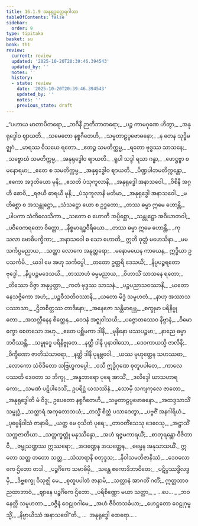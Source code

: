 ```yaml
---
title: 16.1.9 အနုရုဒ္ဓတ္ထေရဂါထာ
tableOfContents: false
sidebar:
  order: 9
type: tipitaka
basket: su
book: th1
review:
  current: review
  updated: '2025-10-20T20:39:46.394543'
  updated_by: ''
  notes: ''
  history:
  - state: review
    date: '2025-10-20T20:39:46.394543'
    updated_by: ''
    notes: ''
    previous_state: draft
---
```



<DynamicBreadcrumb />


<ReviewStatus review={frontmatter.review} showDetails={true} />

<HypothesisAnnotation frontmatter={frontmatter} />

<Division number="892" book="th1" e="ch" v="19" p="336">

<Paragraph number="1236" type="verses" book="th1">
_“ပဟာယ မာတာပိတရော,_  
_ဘဂိနီ ဉာတိဘာတရော;_  
_ပဉ္စ ကာမဂုဏေ ဟိတွာ,_  
_အနုရုဒ္ဓေါဝ ဈာယတိ._  

</Paragraph>

</Division>
<Division number="893" book="th1" e="ch" v="19" p="336">

<Paragraph number="1237" type="verses" book="th1">
_သမေတော နစ္စဂီတေဟိ,_  
_သမ္မတာဠပ္ပဗောဓနော;_  
_န တေန သုဒ္ဓိမဇ္ဈဂံ,_  
_မာရဿ ဝိသယေ ရတော._  

</Paragraph>

</Division>
<Division number="894" book="th1" e="ch" v="19" p="336">

<Paragraph number="1238" type="verses" book="th1">
_ဧတဉ္စ သမတိက္ကမ္မ,_  
_ရတော ဗုဒ္ဓဿ သာသနေ;_  
_သဗ္ဗောဃံ သမတိက္ကမ္မ,_  
_အနုရုဒ္ဓေါဝ ဈာယတိ._  

</Paragraph>

</Division>
<Division number="895" book="th1" e="ch" v="19" p="336">

<Paragraph number="1239" type="verses" book="th1">
_ရူပါ သဒ္ဒါ ရသာ ဂန္ဓာ,_  
_ဖောဋ္ဌဗ္ဗာ စ မနောရမာ;_  
_ဧတေ စ သမတိက္ကမ္မ,_  
_အနုရုဒ္ဓေါဝ ဈာယတိ._  

</Paragraph>

</Division>
<Division number="896" book="th1" e="ch" v="19" p="336">

<Paragraph number="1240" type="verses" book="th1">
_ပိဏ္ဍပါတမတိက္ကန္တော,_  
_ဧကော အဒုတိယော မုနိ;_  
_ဧသတိ ပံသုကူလာနိ,_  
_အနုရုဒ္ဓေါ အနာသဝေါ._  

</Paragraph>

</Division>
<Division number="897" book="th1" e="ch" v="19" p="336">

<Paragraph number="1241" type="verses" book="th1">
_ဝိစိနီ အဂ္ဂဟီ ဓောဝိ,_  
_ရဇယီ ဓာရယီ မုနိ;_  
_ပံသုကူလာနိ မတိမာ,_  
_အနုရုဒ္ဓေါ အနာသဝေါ._  

</Paragraph>

</Division>
<Division number="898" book="th1" e="ch" v="19" p="336">

<Paragraph number="1242" type="verses" book="th1">
_မဟိစ္ဆော စ အသန္တုဋ္ဌော,_  
_သံသဋ္ဌော ယော စ ဥဒ္ဓတော;_  
_တဿ ဓမ္မာ ဣမေ ဟောန္တိ,_  
_ပါပကာ သံကိလေသိကာ._  

</Paragraph>

</Division>
<Division number="899" book="th1" e="ch" v="19" p="336">

<Paragraph number="1243" type="verses" book="th1">
_သတော စ ဟောတိ အပ္ပိစ္ဆော,_  
_သန္တုဋ္ဌော အဝိဃာတဝါ;_  
_ပဝိဝေကရတော ဝိတ္တော,_  
_နိစ္စမာရဒ္ဓဝီရိယော._  

</Paragraph>

</Division>
<Division number="900" book="th1" e="ch" v="19" p="336">

<Paragraph number="1244" type="verses" book="th1">
_တဿ ဓမ္မာ ဣမေ ဟောန္တိ,_  
_ကုသလာ ဗောဓိပက္ခိကာ;_  
_အနာသဝေါ စ သော ဟောတိ,_  
ဣတိ ဝုတ္တံ မဟေသိနာ._  

</Paragraph>

</Division>
<Division number="901" book="th1" e="ch" v="19" p="336">

<Paragraph number="1245" type="verses" book="th1">
_မမ သင်္ကပ္ပမညာယ,_  
_သတ္ထာ လောကေ အနုတ္တရော;_  
_မနောမယေန ကာယေန,_  
ဣဒ္ဓိယာ ဥပသင်္ကမိ._  

</Paragraph>

</Division>
<Division number="902" book="th1" e="ch" v="19" p="336">

<Paragraph number="1246" type="verses" book="th1">
_ယဒါ မေ အဟု သင်္ကပ္ပေါ,_  
_တတော ဥတ္တရိ ဒေသယိ;_  
_နိပ္ပပဉ္စရတော ဗုဒ္ဓေါ,_  
_နိပ္ပပဉ္စမဒေသယိ._  

</Paragraph>

</Division>
<Division number="903" book="th1" e="ch" v="19" p="336">

<Paragraph number="1247" type="verses" book="th1">
_တဿာဟံ ဓမ္မမညာယ,_  
_ဝိဟာသိံ သာသနေ ရတော;_  
_တိဿော ဝိဇ္ဇာ အနုပ္ပတ္တာ,_  
_ကတံ ဗုဒ္ဓဿ သာသနံ._  

</Paragraph>

</Division>
<Division number="904" book="th1" e="ch" v="19" p="337">

<Paragraph number="1248" type="verses" book="th1">
_ပဉ္စပညာသဝဿာနိ,_  
_ယတော နေသဇ္ဇိကော အဟံ;_  
_ပဉ္စဝီသတိဝဿာနိ,_  
_ယတော မိဒ္ဓံ သမူဟတံ._  

</Paragraph>

</Division>
<Division number="905" book="th1" e="ch" v="19" p="337">

<Paragraph number="1249" type="verses" book="th1">
_နာဟု အဿာသပဿာသာ,_  
_ဌိတစိတ္တဿ တာဒိနော;_  
_အနေဇော သန္တိမာရဗ္ဘ,_  
_စက္ခုမာ ပရိနိဗ္ဗုတော._  

</Paragraph>

</Division>
<Division number="906" book="th1" e="ch" v="19" p="337">

<Paragraph number="1250" type="verses" book="th1">
_အသလ္လီနေန စိတ္တေန,_  
_ဝေဒနံ အဇ္ဈဝါသယိ;_  
_ပဇ္ဇောတဿေဝ နိဗ္ဗာနံ,_  
_ဝိမောက္ခော စေတသော အဟု._  

</Paragraph>

</Division>
<Division number="907" book="th1" e="ch" v="19" p="337">

<Paragraph number="1251" type="verses" book="th1">
_ဧတေ ပစ္ဆိမကာ ဒါနိ,_  
_မုနိနော ဖဿပဉ္စမာ;_  
_နာညေ ဓမ္မာ ဘဝိဿန္တိ,_  
_သမ္ဗုဒ္ဓေ ပရိနိဗ္ဗုတေ._  

</Paragraph>

</Division>
<Division number="908" book="th1" e="ch" v="19" p="337">

<Paragraph number="1252" type="verses" book="th1">
_နတ္ထိ ဒါနိ ပုနာဝါသော,_  
_ဒေဝကာယသ္မိ ဇာလိနိ;_  
_ဝိက္ခီဏော ဇာတိသံသာရော,_  
_နတ္ထိ ဒါနိ ပုနဗ္ဘဝေါ._  

</Paragraph>

</Division>
<Division number="909" book="th1" e="ch" v="19" p="337">

<Paragraph number="1253" type="verses" book="th1">
_ယဿ မုဟုတ္တေန သဟဿဓာ,_  
_လောကော သံဝိဒိတော သဗြဟ္မကပ္ပေါ;_  
_ဝသီ ဣဒ္ဓိဂုဏေ စုတူပပါတေ,_  
_ကာလေ ပဿတိ ဒေဝတာ သ ဘိက္ခု._  

</Paragraph>

</Division>
<Division number="910" book="th1" e="ch" v="19" p="337">

<Paragraph number="1254" type="verses" book="th1">
_အန္နဘာရော ပုရေ အာသိံ,_  
_ဒလိဒ္ဒေါ ဃာသဟာရကော;_  
_သမဏံ ပဋိပါဒေသိံ,_  
ဥပရိဋ္ဌံ ယသဿိနံ._  

</Paragraph>

</Division>
<Division number="911" book="th1" e="ch" v="19" p="337">

<Paragraph number="1255" type="verses" book="th1">
_သောမှိ သကျကုလေ ဇာတော,_  
_အနုရုဒ္ဓေါတိ မံ ဝိဒူ;_  
ဥပေတော နစ္စဂီတေဟိ,_  
_သမ္မတာဠပ္ပဗောဓနော._  

</Paragraph>

</Division>
<Division number="912" book="th1" e="ch" v="19" p="337">

<Paragraph number="1256" type="verses" book="th1">
_အထဒ္ဒသာသိံ သမ္ဗုဒ္ဓံ,_  
_သတ္ထာရံ အကုတောဘယံ;_  
_တသ္မိံ စိတ္တံ ပသာဒေတွာ,_  
_ပဗ္ဗဇိံ အနဂါရိယံ._  

</Paragraph>

</Division>
<Division number="913" book="th1" e="ch" v="19" p="337">

<Paragraph number="1257" type="verses" book="th1">
_ပုဗ္ဗေနိဝါသံ ဇာနာမိ,_  
_ယတ္ထ မေ ဝုသိတံ ပုရေ;_  
_တာဝတိံသေသု ဒေဝေသု,_  
_အဋ္ဌာသိံ သက္ကဇာတိယာ._  

</Paragraph>

</Division>
<Division number="914" book="th1" e="ch" v="19" p="337">

<Paragraph number="1258" type="verses" book="th1">
_သတ္တက္ခတ္တုံ မနုဿိန္ဒော,_  
_အဟံ ရဇ္ဇမကာရယိံ;_  
_စာတုရန္တော ဝိဇိတာဝီ,_  
_ဇမ္ဗုသဏ္ဍဿ ဣဿရော;_  
_အဒဏ္ဍေန အသတ္ထေန,_  
_ဓမ္မေန အနုသာသယိံ._  

</Paragraph>

</Division>
<Division number="915" book="th1" e="ch" v="19" p="337">

<Paragraph number="1259" type="verses" book="th1">
ဣတော သတ္တ တတော သတ္တ,_  
_သံသာရာနိ စတုဒ္ဒသ;_  
_နိဝါသမဘိဇာနိဿံ,_  
_ဒေဝလောကေ ဌိတော တဒါ._  

</Paragraph>

</Division>
<Division number="916" book="th1" e="ch" v="19" p="338">

<Paragraph number="1260" type="verses" book="th1">
_ပဉ္စင်္ဂိကေ သမာဓိမှိ,_  
_သန္တေ ဧကောဒိဘာဝိတေ;_  
_ပဋိပ္ပဿဒ္ဓိလဒ္ဓမှိ,_  
_ဒိဗ္ဗစက္ခု ဝိသုဇ္ဈိ မေ._  

</Paragraph>

</Division>
<Division number="917" book="th1" e="ch" v="19" p="338">

<Paragraph number="1261" type="verses" book="th1">
_စုတူပပါတံ ဇာနာမိ,_  
_သတ္တာနံ အာဂတိံ ဂတိံ;_  
ဣတ္ထဘာဝညထာဘာဝံ,_  
_ဈာနေ ပဉ္စင်္ဂိကေ ဌိတော._  

</Paragraph>

</Division>
<Division number="918" book="th1" e="ch" v="19" p="338">

<Paragraph number="1262" type="verses" book="th1">
_ပရိစိဏ္ဏော မယာ သတ္ထာ,_  
_ …ပေ… _  
_ဘဝနေတ္တိ သမူဟတာ._  

</Paragraph>

</Division>
<Division number="919" book="th1" e="ch" v="19" p="338">

<Paragraph number="1263" type="verses" book="th1">
_ဝဇ္ဇီနံ ဝေဠုဝဂါမေ,_  
_အဟံ ဇီဝိတသင်္ခယာ;_  
_ဟေဋ္ဌတော ဝေဠုဂုမ္ဗသ္မိံ,_  
_နိဗ္ဗာယိဿံ အနာသဝေါ”တိ._  


</Paragraph>
</Division>

<Paragraph number="1264" type="center" book="th1">
…  အနုရုဒ္ဓေါ ထေရော… .
</Paragraph>